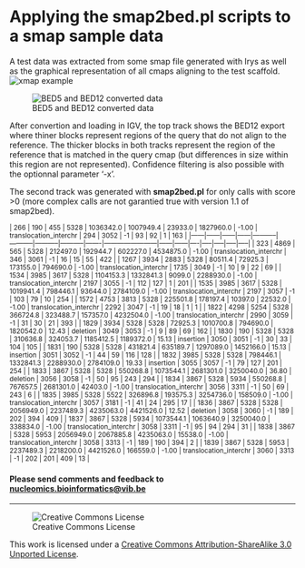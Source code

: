 Applying the smap2bed.pl scripts to a smap sample data
==========

A test data was extracted from some smap file generated with Irys as well as the graphical representation of all cmaps aligning to the test scaffold.
![xmap example](pictures/smap_example.png)

![BED5 and BED12 converted data](pictures/smap2bed_example.png)

After convertion and loading in IGV, the top track shows the BED12 export where thiner blocks represent regions of the query that do not align to the reference. The thicker blocks in both tracks represent the region of the reference that is matched in the query cmap (but differences in size within this region are not represented). Confidence filtering is also possible with the optionnal parameter '-x'.

The second track was generated with **smap2bed.pl** for only calls with score >0 (more complex calls are not garantied true with version 1.1 of smap2bed).

<sub>
| 266  | 190  | 455  | 5328 | 1036342.0 | 1007949.4 | 23933.0   | 1827960.0 | -1.00 | translocation_interchr | 294  | 3052 | -1 | 93  | 92  | 1   | 163 |
|------|------|------|------|-----------|-----------|-----------|-----------|-------|------------------------|------|------|----|-----|-----|-----|-----|
| 323  | 4869 | 565  | 5328 | 212497.0  | 192944.7  | 602227.0  | 4534875.0 | -1.00 | translocation_interchr | 346  | 3061 | -1 | 16  | 15  | 55  | 422 |
| 1267 | 3934 | 2883 | 5328 | 80511.4   | 72925.3   | 173155.0  | 794690.0  | -1.00 | translocation_interchr | 1735 | 3049 | -1 | 10  | 9   | 22  | 69  |
| 1534 | 3985 | 3617 | 5328 | 1104153.3 | 1332841.3 | 9099.0    | 2288930.0 | -1.00 | translocation_interchr | 2197 | 3055 | -1 | 112 | 127 | 1   | 201 |
| 1535 | 3985 | 3617 | 5328 | 1019941.4 | 798446.1  | 93644.0   | 2784109.0 | -1.00 | translocation_interchr | 2197 | 3057 | -1 | 103 | 79  | 10  | 254 |
| 1572 | 4753 | 3813 | 5328 | 225501.8  | 178197.4  | 10397.0   | 22532.0   | -1.00 | translocation_interchr | 2292 | 3047 | -1 | 19  | 18  | 1   | 1   |
| 1822 | 4298 | 5254 | 5328 | 366724.8  | 323488.7  | 157357.0  | 4232504.0 | -1.00 | translocation_interchr | 2990 | 3059 | -1 | 31  | 30  | 21  | 393 |
| 1829 | 3934 | 5328 | 5328 | 72925.3   | 1010700.8 | 794690.0  | 1820542.0 | 12.43 | deletion               | 3049 | 3053 | -1 | 9   | 89  | 69  | 162 |
| 1830 | 190  | 5328 | 5328 | 310636.8  | 324053.7  | 1185412.5 | 1189372.0 | 15.13 | insertion              | 3050 | 3051 | -1 | 30  | 33  | 104 | 105 |
| 1831 | 190  | 5328 | 5328 | 431821.4  | 635189.7  | 1297089.0 | 1452166.0 | 15.13 | insertion              | 3051 | 3052 | -1 | 44  | 59  | 116 | 128 |
| 1832 | 3985 | 5328 | 5328 | 798446.1  | 1332841.3 | 2288930.0 | 2784109.0 | 19.33 | insertion              | 3055 | 3057 | -1 | 79  | 127 | 201 | 254 |
| 1833 | 3867 | 5328 | 5328 | 550268.8  | 1073544.1 | 2681301.0 | 3250040.0 | 36.80 | deletion               | 3056 | 3058 | -1 | 50  | 95  | 243 | 294 |
| 1834 | 3867 | 5328 | 5934 | 550268.8  | 767657.5  | 2681301.0 | 42403.0   | -1.00 | translocation_interchr | 3056 | 3311 | -1 | 50  | 69  | 243 | 6   |
| 1835 | 3985 | 5328 | 5522 | 326896.8  | 193575.3  | 3254736.0 | 158509.0  | -1.00 | translocation_interchr | 3057 | 3181 | -1 | 41  | 24  | 295 | 17  |
| 1836 | 3867 | 5328 | 5328 | 2056949.0 | 2237489.3 | 4235063.0 | 4421526.0 | 12.52 | deletion               | 3058 | 3060 | -1 | 189 | 202 | 394 | 409 |
| 1837 | 3867 | 5328 | 5934 | 1073544.1 | 1063640.9 | 3250040.0 | 338834.0  | -1.00 | translocation_interchr | 3058 | 3311 | -1 | 95  | 94  | 294 | 31  |
| 1838 | 3867 | 5328 | 5953 | 2056949.0 | 2067885.8 | 4235063.0 | 15538.0   | -1.00 | translocation_interchr | 3058 | 3313 | -1 | 189 | 190 | 394 | 2   |
| 1839 | 3867 | 5328 | 5953 | 2237489.3 | 2218200.0 | 4421526.0 | 166559.0  | -1.00 | translocation_interchr | 3060 | 3313 | -1 | 202 | 201 | 409 | 13  |
</sub>

<h4>Please send comments and feedback to <a href="mailto:nucleomics.bioinformatics@vib.be">nucleomics.bioinformatics@vib.be</a></h4>

------------

![Creative Commons License](http://i.creativecommons.org/l/by-sa/3.0/88x31.png?raw=true)

This work is licensed under a [Creative Commons Attribution-ShareAlike 3.0 Unported License](http://creativecommons.org/licenses/by-sa/3.0/).
